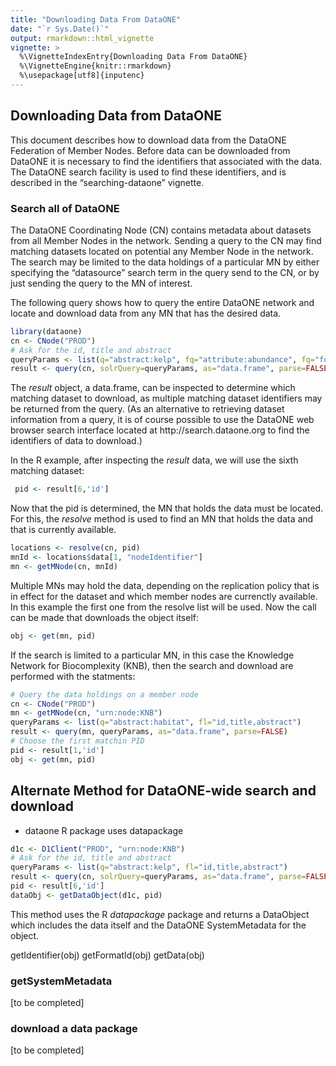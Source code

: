 ```yaml
---
title: "Downloading Data From DataONE"
date: "`r Sys.Date()`"
output: rmarkdown::html_vignette
vignette: >
  %\VignetteIndexEntry{Downloading Data From DataONE}
  %\VignetteEngine{knitr::rmarkdown}
  %\usepackage[utf8]{inputenc}
---
```


## Downloading Data from DataONE

This document describes how to download data from the DataONE Federation of Member Nodes.
Before data can be downloaded from DataONE it is necessary to find the identifiers that
associated with the data. The DataONE search facility is used to find these identifiers, and 
is described in the "searching-dataone" vignette.

### Search all of DataONE

The DataONE Coordinating Node (CN) contains metadata about datasets from all Member Nodes in the network.
Sending a query to the CN may find matching datasets located on potential any Member Node in the network.
The search may be limited to the data holdings of a particular MN by either specifying the "datasource"
search term in the query send to the CN, or by just sending the query to the MN of interest.

The following query shows how to query the entire DataONE network and locate and download data from 
any MN that has the desired data.
```r
library(dataone)
cn <- CNode("PROD")
# Ask for the id, title and abstract
queryParams <- list(q="abstract:kelp", fq="attribute:abundance", fq="formatType:DATA", fl="id,title,abstract") 
result <- query(cn, solrQuery=queryParams, as="data.frame", parse=FALSE)
```

The *result* object, a data.frame, can be inspected to determine which matching dataset to download, as
multiple matching dataset identifiers may be returned from the query.
(As an alternative to retrieving dataset information from a query, it is of course possible to use the DataONE web browser search interface located at http://search.dataone.org to find the identifiers of data to download.)

In the R example, after inspecting the *result* data, we will use the sixth matching dataset:
```r
 pid <- result[6,'id']
```

Now that the pid is determined, the MN that holds the data must be located. For this, the *resolve*
method is used to find an MN that holds the data and that is currently available. 

```r
locations <- resolve(cn, pid)
mnId <- locations$data[1, "nodeIdentifier"]
mn <- getMNode(cn, mnId)
```

Multiple MNs may hold the data, depending on the replication policy that is in effect for the dataset and which member nodes are currenctly available. In this example the first one from the resolve list will be used. Now the call can be made that downloads the object itself:
```r
obj <- get(mn, pid)
```

If the search is limited to a particular MN, in this case the Knowledge Network for Biocomplexity (KNB), then the search and download are performed with the statments:
    
```r
# Query the data holdings on a member node
cn <- CNode("PROD")
mn <- getMNode(cn, "urn:node:KNB")
queryParams <- list(q="abstract:habitat", fl="id,title,abstract") 
result <- query(mn, queryParams, as="data.frame", parse=FALSE)
# Choose the first matchin PID
pid <- result[1,'id']
obj <- get(mn, pid)
```

## Alternate Method for DataONE-wide search and download
- dataone R package uses datapackage

```r
d1c <- D1Client("PROD", "urn:node:KNB")
# Ask for the id, title and abstract
queryParams <- list(q="abstract:kelp", fl="id,title,abstract") 
result <- query(cn, solrQuery=queryParams, as="data.frame", parse=FALSE)
pid <- result[6,'id']
dataObj <- getDataObject(d1c, pid)
```

This method uses the R *datapackage* package and returns a DataObject which includes
the data itself and the DataONE SystemMetadata for the object.

getIdentifier(obj)
getFormatId(obj)
getData(obj)

### getSystemMetadata 
[to be completed]

### download a data package
[to be completed]
